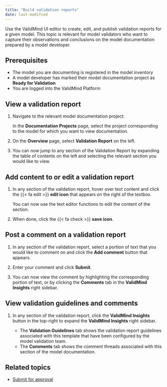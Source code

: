 ```yaml
---
title: "Build validation reports"
date: last-modified
---
```


<!--- NR TO DO this topic might be better called "Work with validation reports" ---> 

Use the ValidMind UI editor to create, edit, and publish validation reports for a given model. This topic is relevant for model validators who want to capture their observations and conclusions on the model documentation prepared by a model developer.

## Prerequisites

* The model you are documenting is registered in the model inventory
* A model developer has marked their model documentation project as **Ready for Validation**
* You are logged into the ValidMind Platform

## View a validation report

1. Navigate to the relevant model documentation project:

   In the **Documentation Projects** page, select the project corresponding to the model for which you want to view documentation.

2. On the **Overview** page, select **Validation Report** on the left.

3. You can now jump to any section of the Validation Report by expanding the table of contents on the left and selecting the relevant section you would like to view.

## Add content to or edit a validation report

1. In any section of the validation report, hover over text content and click the {{< fa edit >}} **edit icon** that appears on the right of the textbox.
<!--- **Need image** --->

   You can now use the text editor functions to edit the content of the section.

2. When done, click the {{< fa check >}} **save icon**.

## Post a comment on a validation report

1. In any section of the validation report, select a portion of text that you would like to comment on and click the **Add comment** button that appears.
<!--- **Need image** --->

2. Enter your comment and click **Submit**.

3. You can now view the comment by highlighting the corresponding portion of text, or by clicking the **Comments** tab in the **ValidMind Insights** right sidebar.

## View validation guidelines and comments

1. In any section of the validation report, click the **ValidMind Insights** button in the top-right to expand the **ValidMind Insights** right sidebar. 
<!--- **Need image** --->

   - The **Validation Guidelines** tab shows the validation report guidelines associated with this template that have been configured by the model validation team.
   - The **Comments** tab shows the comment threads associated with this section of the model documentation.

<!---
## Troubleshooting

[Include any common issues or errors that may arise during the task and how to resolve them.]
--->

## Related topics

* [Submit for approval](submit-for-approval.qmd)

